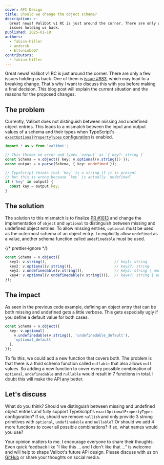 ```yaml
---
cover: API Design
title: Should we change the object schema?
description: >-
  Great news! Valibot v1 RC is just around the corner. There are only a few 
  issues holding us back.
published: 2025-01-18
authors:
  - fabian-hiller
  - andersk
  - EltonLobo07
contributors:
  - fabian-hiller
---
```



Great news! Valibot v1 RC is just around the corner. There are only a few issues holding us back. One of them is [issue #983](https://github.com/fabian-hiller/valibot/issues/983), which may lead to a breaking change. That's why I want to discuss this with you before making a final decision. This blog post will explain the current situation and the reasons for the proposed changes.

## The problem

Currently, Valibot does not distinguish between missing and undefined object entries. This leads to a mismatch between the input and output values of a schema and their types when TypeScript's [`exactOptionalPropertyTypes` configuration](https://www.typescriptlang.org/tsconfig/#exactOptionalPropertyTypes) is enabled.

```ts
import * as v from 'valibot';

// This throws no error and types `output` as `{ key?: string }`
const Schema = v.object({ key: v.optional(v.string()) });
const output = v.parse(Schema, { key: undefined });

// TypeScript thinks that `key` is a string if it is present
// but this is wrong because `key` is actually `undefined`
if ('key' in output) {
  const key = output.key;
}
```

## The solution

The solution to this mismatch is to finalize [PR #1013](https://github.com/fabian-hiller/valibot/pull/1013) and change the implementation of <Link href="/api/object/">`object`</Link> and <Link href="/api/optional/">`optional`</Link> to distinguish between missing and undefined object entries. To allow missing entries, <Link href="/api/optional/">`optional`</Link> must be used as the outermost schema of an object entry. To explicitly allow `undefined` as a value, another schema function called <Link href="/api/undefinedable/">`undefinedable`</Link> must be used.

{/* prettier-ignore */}
```ts
const Schema = v.object({
  key1: v.string(),                               // key1: string
  key2: v.optional(v.string()),                   // key2?: string
  key3: v.undefinedable(v.string()),              // key3: string | undefined
  key4: v.optional(v.undefinedable(v.string())),  // key4?: string | undefined
});
```

## The impact

As seen in the previous code example, defining an object entry that can be both missing and undefined gets a little verbose. This gets especially ugly if you define a default value for both cases.

```ts
const Schema = v.object({
  key: v.optional(
    v.undefinedable(v.string(), 'undefinedable_default'),
    'optional_default'
  ),
});
```

To fix this, we could add a new function that covers both. The problem is that there is a third schema function called <Link href="/api/nullable/">`nullable`</Link> that also allows `null` values. So adding a new function to cover every possible combination of <Link href="/api/optional/">`optional`</Link>, <Link href="/api/undefinedable/">`undefinedable`</Link> and <Link href="/api/nullable/">`nullable`</Link> would result in 7 functions in total. I doubt this will make the API any better.

## Let's discuss

What do you think? Should we distinguish between missing and undefined object entries and fully support TypeScript's `exactOptionalPropertyTypes` configuration? If so, should we remove <Link href="/api/nullish/">`nullish`</Link> and only provide 3 strong primitives with <Link href="/api/optional/">`optional`</Link>, <Link href="/api/undefinedable/">`undefinedable`</Link> and <Link href="/api/nullable/">`nullable`</Link>? Or should we add 4 more functions to cover all possible combinations? If so, what names would you use?

Your opinion matters to me. I encourage everyone to share their thoughts. Even quick feedback like "I like this ... and I don't like that ..." is welcome and will help to shape Valibot's future API design. Please discuss with us on [GitHub](https://github.com/fabian-hiller/valibot/discussions/1022) or share your thoughts on social media.
